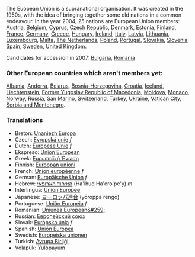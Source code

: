The Euopean Union is a supranational organisation.  It was created in the 1950s, with the idea of bringing together some old nations in a common endeavour.
In the year 2004, 25 nations are European Union members:
[[Austria]], [[Belgium]], [[Cyprus]], [[Czech Republic]], [[Denmark]], [[Estonia]], [[Finland]], [[France]], [[Germany]], [[Greece]], [[Hungary]], [[Ireland]], [[Italy]], [[Latvia]], [[Lithuania]], [[Luxembourg]], [[Malta]], [[The Netherlands]], [[Poland]], [[Portugal]], [[Slovakia]], [[Slovenia]], [[Spain]], [[Sweden]], [[United Kingdom]].

Candidates for accession in 2007:
[[Bulgaria]], [[Romania]] 
  
=== Other European countries which aren't members yet: ===

[[Albania]], [[Andorra]], [[Belarus]], [[Bosnia-Herzegovina]],
[[Croatia]], [[Iceland]], [[Liechtenstein]],
[[Former Yugoslav Republic of Macedonia]], [[Moldova]],
[[Monaco]], [[Norway]], [[Russia]], [[San Marino]],
[[Switzerland]], [[Turkey]], [[Ukraine]],
[[Vatican City]], [[Serbia and Montenegro]].

=== Translations ===
*Breton: [[Unaniezh Europa]]
*Czech: [[Εvropská unie]] ''f''
*Dutch: [[Europese Unie]] ''f''
*Ekspreso: [[Union European]]
*Greek: [[Ευρωπαϊκή Ένωση]]
*Finnish: [[Euroopan unioni]]
*French: [[Union européenne]] ''f''
*German: [[Europäische Union]] ''f''
*Hebrew: [[האיחוד הארופאי]] (Ha'ihud Ha'ero'pe'y) ''m''
*Interlingua: [[Union Europee]]
*Japanese: [[ヨーロッパ連合]] (yōroppa rengō)
*Portuguese: [[União Européia]] ''f''
*Romanian: [[Uniunea European&#259;]]
*Russian: [[Европейский союз]]
*Slovak: [[Európska únia]] ''f''
*Spanish: [[Unión Europea]]
*Swedish: [[Europeiska unionen]]
*Turkish: [[Avrupa Birliği]]
*Volapük: [[Yulopayum]]